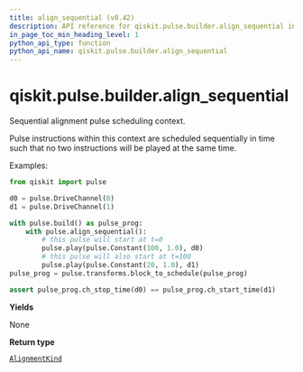 ```yaml
---
title: align_sequential (v0.42)
description: API reference for qiskit.pulse.builder.align_sequential in qiskit v0.42
in_page_toc_min_heading_level: 1
python_api_type: function
python_api_name: qiskit.pulse.builder.align_sequential
---
```


<span id="qiskit-pulse-builder-align-sequential" />

# qiskit.pulse.builder.align\_sequential

<Function id="qiskit.pulse.builder.align_sequential" isDedicatedPage={true} github="https://github.com/qiskit/qiskit/tree/stable/0.23/qiskit/pulse/builder.py" signature="align_sequential()">
  Sequential alignment pulse scheduling context.

  Pulse instructions within this context are scheduled sequentially in time such that no two instructions will be played at the same time.

  Examples:

  ```python
  from qiskit import pulse

  d0 = pulse.DriveChannel(0)
  d1 = pulse.DriveChannel(1)

  with pulse.build() as pulse_prog:
      with pulse.align_sequential():
          # this pulse will start at t=0
          pulse.play(pulse.Constant(100, 1.0), d0)
          # this pulse will also start at t=100
          pulse.play(pulse.Constant(20, 1.0), d1)
  pulse_prog = pulse.transforms.block_to_schedule(pulse_prog)

  assert pulse_prog.ch_stop_time(d0) == pulse_prog.ch_start_time(d1)
  ```

  **Yields**

  None

  **Return type**

  [`AlignmentKind`](pulse#qiskit.pulse.transforms.AlignmentKind "qiskit.pulse.transforms.alignments.AlignmentKind")
</Function>

